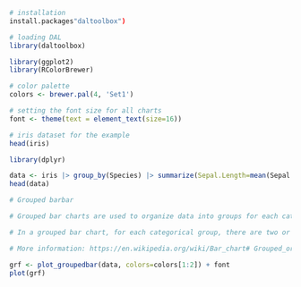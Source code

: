 ```r
# installation 
install.packages"daltoolbox")

# loading DAL
library(daltoolbox) 
```

```r
library(ggplot2)
library(RColorBrewer)

# color palette
colors <- brewer.pal(4, 'Set1')

# setting the font size for all charts
font <- theme(text = element_text(size=16))
```

```r
# iris dataset for the example
head(iris)
```

```r
library(dplyr)

data <- iris |> group_by(Species) |> summarize(Sepal.Length=mean(Sepal.Length), Sepal.Width=mean(Sepal.Width))
head(data)
```

```r
# Grouped barbar

# Grouped bar charts are used to organize data into groups for each category.

# In a grouped bar chart, for each categorical group, there are two or more bars. These bars are color-coded to represent a particular grouping.  

# More information: https://en.wikipedia.org/wiki/Bar_chart# Grouped_or_stacked

grf <- plot_groupedbar(data, colors=colors[1:2]) + font
plot(grf)
```

